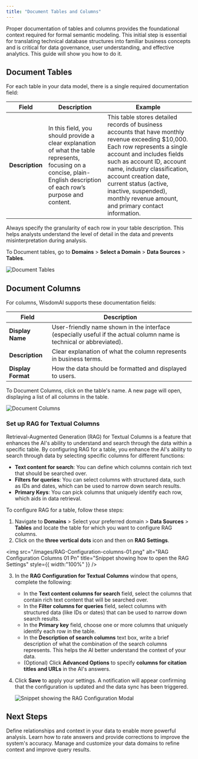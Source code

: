 ```yaml
---
title: "Document Tables and Columns"
---
```


Proper documentation of tables and columns provides the foundational context required for formal semantic modeling. This initial step is essential for translating technical database structures into familiar business concepts and is critical for data governance, user understanding, and effective analytics. This guide will show you how to do it.

## Document Tables

For each table in your data model, there is a single required documentation field:

| **Field**       | **Description**                                                                                                                                                         | **Example**                                                                                                                                                                                                                                                                                                                                             |
| --------------- | ----------------------------------------------------------------------------------------------------------------------------------------------------------------------- | ------------------------------------------------------------------------------------------------------------------------------------------------------------------------------------------------------------------------------------------------------------------------------------------------------------------------------------------------------- |
| **Description** | In this field, you should provide a clear explanation of what the table represents, focusing on a concise, plain-English description of each row’s purpose and content. | This table stores detailed records of business accounts that have monthly revenue exceeding \$10,000. Each row represents a single account and includes fields such as account ID, account name, industry classification, account creation date, current status (active, inactive, suspended), monthly revenue amount, and primary contact information. |

<Tip>
  Always specify the granularity of each row in your table description. This helps analysts understand the level of detail in the data and prevents misinterpretation during analysis.
</Tip>

To Document tables, go to **Domains** \> **Select a Domain** \> **Data Sources** \> **Tables**.

![Document Tables](/images/document-tablesv2.png)

## Document Columns

For columns, WisdomAI supports these documentation fields:

| **Field**          | **Description**                                                                                                      |
| ------------------ | -------------------------------------------------------------------------------------------------------------------- |
| **Display Name**   | User-friendly name shown in the interface (especially useful if the actual column name is technical or abbreviated). |
| **Description**    | Clear explanation of what the column represents in business terms.                                                   |
| **Display Format** | How the data should be formatted and displayed to users.                                                             |

To Document Columns, click on the table's name. A new page will open, displaying a list of all columns in the table.

![Document Columns](/images/document-columnsv2.png)

### Set up RAG for Textual Columns

Retrieval-Augmented Generation (RAG) for Textual Columns is a feature that enhances the AI's ability to understand and search through the data within a specific table. By configuring RAG for a table, you enhance the AI's ability to search through data by selecting specific columns for different functions:

- **Text content for search**: You can define which columns contain rich text that should be searched over.
- **Filters for queries**: You can select columns with structured data, such as IDs and dates, which can be used to narrow down search results.
- **Primary Keys**: You can pick columns that uniquely identify each row, which aids in data retrieval.

To configure RAG for a table, follow these steps:

1. Navigate to **Domains** \> Select your preferred domain \> **Data Sources** \> **Tables** and locate the table for which you want to configure RAG columns.
2. Click on the **three vertical dots** icon and then on **RAG Settings**.

<img
  src="/images/RAG-Configuration-columns-01.png"
  alt="RAG Configuration Columns 01 Pn"
  title="Snippet showing how to open the RAG Settings"
  style={{ width:"100%" }}
/>

3. In the **RAG Configuration for Textual Columns** window that opens, complete the following:
   - In the **Text content columns for search** field, select the columns that contain rich text content that will be searched over.
   - In the **Filter columns for queries** field, select columns with structured data (like IDs or dates) that can be used to narrow down search results.
   - In the **Primary key** field, choose one or more columns that uniquely identify each row in the table.
   - In the **Description of search columns** text box, write a brief description of what the combination of the search columns represents. This helps the AI better understand the context of your data.
   - (Optional) Click **Advanced Options** to specify **columns for citation titles** **and URLs** in the AI's answers.
4. Click **Save** to apply your settings. A notification will appear confirming that the configuration is updated and the data sync has been triggered.

   ![Snippet showing the RAG Configuration Modal](/images/RAG-Configuration-columns02.png)

## Next Steps

<CardGroup cols={3}>
  <Card title="Advanced Data Modeling" icon="sitemap" href="/setting-up-wisdom-ai/advanced-data-modeling-creating-knowledge">
    Define relationships and context in your data to enable more powerful analysis.
  </Card>
  <Card title="Provide Feedback to the System" icon="thumbs-up" href="/setting-up-wisdom-ai/feedback-mechanisms/provide-feedback-to-the-system">
    Learn how to rate answers and provide corrections to improve the system's accuracy.
  </Card>
  <Card title="Configure Domains" icon="sliders" href="/improve-wisdom-ai-responses/configure-domains">
    Manage and customize your data domains to refine context and improve query results.
  </Card>
</CardGroup>
